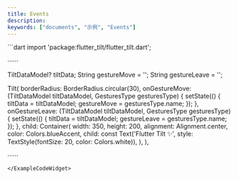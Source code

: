 ```yaml
---
title: Events
description:
keywords: ["documents", "示例", "Events"]
---
```


<ExampleCodeWidget name="Events" height={1200}>
```dart
import 'package:flutter_tilt/flutter_tilt.dart';

······

TiltDataModel? tiltData;
String gestureMove = '';
String gestureLeave = '';

Tilt(
  borderRadius: BorderRadius.circular(30),
  onGestureMove: (TiltDataModel tiltDataModel, GesturesType gesturesType) {
    setState(() {
      tiltData = tiltDataModel;
      gestureMove = gesturesType.name;
    });
  },
  onGestureLeave: (TiltDataModel tiltDataModel, GesturesType gesturesType) {
    setState(() {
      tiltData = tiltDataModel;
      gestureLeave = gesturesType.name;
    });
  },
  child: Container(
    width: 350,
    height: 200,
    alignment: Alignment.center,
    color: Colors.blueAccent,
    child: const Text('Flutter Tilt ✨', style: TextStyle(fontSize: 20, color: Colors.white)),
  ),
),

······
```
</ExampleCodeWidget>

